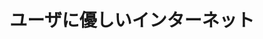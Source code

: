 ﻿---
title: "ユーザに優しいインターネット"
category: "工学院"
vol: 68
interviewee: "酒井 ･ 山岡"
url: "https://www.net.ict.e.titech.ac.jp/"
tags: ["環境","情報","制御","データ","通信"]
pdf: "68-5-sakai-yamaoka.pdf"
career: ""
pdfurl: "68-5-sakai-yamaoka/68-5-sakai-yamaoka.pdf"
preface: "インターネットが発達、普及するにつれて、送受信されたり蓄積されたりするデータの量は急激に増加している。しかし、インターネットの回線は世界中に張り巡らされているため、機器の改良などによる通信性能の向上が困難になっている。酒井・山岡研究室では、通信環境を向上させてこのような状況に対処するために、効率の良い情報処理の論理や仕組みを考案している。主にネットワークの制御技術と、マルチメディアの処理方法を総合的に研究しているが、本稿ではその研究の一部について紹介する。"
---
